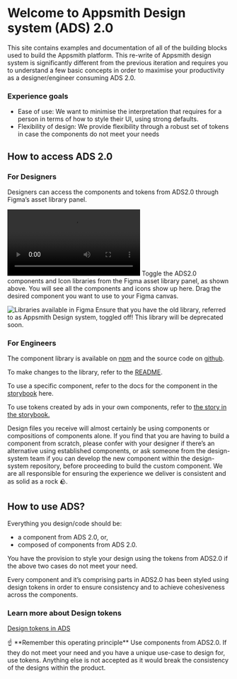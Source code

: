 
<Meta title="Introduction" />

# Welcome to Appsmith Design system (ADS) 2.0

This site contains examples and documentation of all of the building blocks used to build the Appsmith platform. This re-write of Appsmith design system is significantly different from the previous iteration and requires you to understand a few basic concepts in order to maximise your productivity as a designer/engineer consuming ADS 2.0.

### Experience goals

- Ease of use: We want to minimise the interpretation that requires for a person in terms of how to style their UI, using strong defaults.
- Flexibility of design: We provide flexibility through a robust set of tokens in case the components do not meet your needs

## How to access ADS 2.0

### For Designers

Designers can access the components and tokens from ADS2.0 through Figma’s asset library panel.

[//]: # (TODO: Add link to https://www.notion.so/appsmith/Start-here-b2920682bb0a441b85ce83135cdc6ef0?pvs=4#fb3a9f9a172b4f8e8710640a612ca9a9 via youtube and mdx-embed)
![How to access ADS 2.0 for designers tutorial](./__assets__/how-to-access-ads-for-designers.mp4)
Toggle the ADS2.0 components and Icon libraries from the Figma asset library panel, as shown above. You will see all the components and icons show up here. Drag the desired component you want to use to your Figma canvas.

![Libraries available in Figma](./__assets__/libraries-in-figma.png)
Ensure that you have the old library, referred to as Appsmith Design system, toggled off! This library will be deprecated soon.

### For Engineers

The component library is available on [npm](https://www.npmjs.com/package/@appsmithorg/design-system) and the source code on [github](https://www.github.com/appsmithorg/design-system).

To make changes to the library, refer to the [README](https://github.com/appsmithorg/design-system/blob/release/packages/design-system/README.md).

To use a specific component, refer to the docs for the component in the [storybook](design-system.appsmith.com/) here.

[//]: # (TODO: Link category tokens story here)
To use tokens created by ads in your own components, refer to [the story in the storybook.]()

Design files you receive will almost certainly be using components or compositions of components alone. If you find that you are having to build a component from scratch, please confer with your designer if there’s an alternative using established components, or ask someone from the design-system team if you can develop the new component within the design-system repository, before proceeding to build the custom component. We are all responsible for ensuring the experience we deliver is consistent and as solid as a rock 🪨.

## How to use ADS?

Everything you design/code should be:

- a component from ADS 2.0, or,
- composed of components from ADS 2.0.

You have the provision to style your design using the tokens from ADS2.0 if the above two cases do not meet your need.

Every component and it’s comprising parts in ADS2.0 has been styled using design tokens in order to ensure consistency and to achieve cohesiveness across the components.

### Learn more about Design tokens

[Design tokens in ADS](https://www.notion.so/Design-tokens-in-ADS-4e362fbc683f4bfdb7b93000b822b889?pvs=21)

<aside>
  ☝ **Remember this operating principle**
  Use components from ADS2.0. If they do not meet your need and you have a unique use-case to design for, use tokens. Anything else is not accepted as it would break the consistency of the designs within the product.

</aside>
